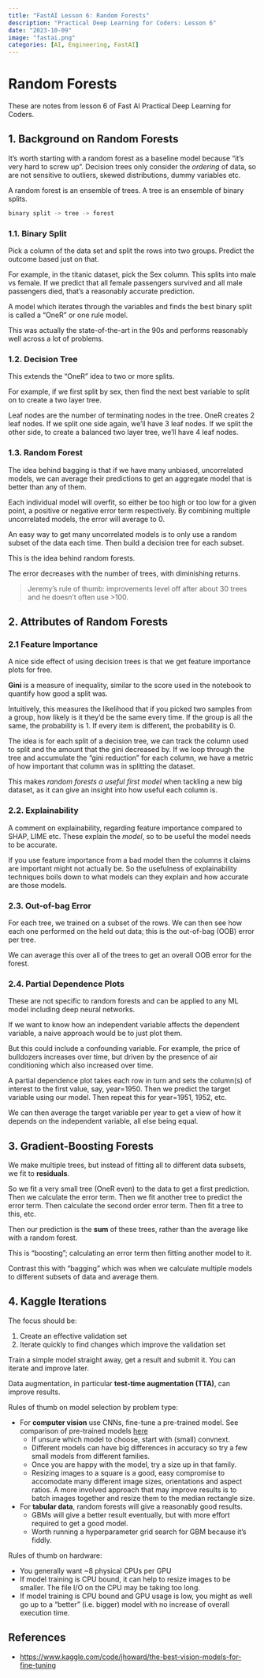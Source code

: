 ```yaml
---
title: "FastAI Lesson 6: Random Forests"
description: "Practical Deep Learning for Coders: Lesson 6"
date: "2023-10-09"
image: "fastai.png"
categories: [AI, Engineering, FastAI]
---
```


# Random Forests
These are notes from lesson 6 of Fast AI Practical Deep Learning for Coders.


## 1. Background on Random Forests
It's worth starting with a random forest as a baseline model because "it's very hard to screw up".
Decision trees only consider the *ordering* of data, so are not sensitive to outliers, skewed distributions, dummy variables etc.

A random forest is an ensemble of trees.
A tree is an ensemble of binary splits.

```Python
binary split -> tree -> forest
```

### 1.1. Binary Split
Pick a column of the data set and split the rows into two groups.
Predict the outcome based just on that.

For example, in the titanic dataset, pick the Sex column. This splits into male vs female. If we predict that all female passengers survived and all male passengers died, that's a reasonably accurate prediction.

A model which iterates through the variables and finds the best binary split is called a "OneR" or one rule model.

This was actually the state-of-the-art in the 90s and performs reasonably well across a lot of problems.


### 1.2. Decision Tree

This extends the "OneR" idea to two or more splits.

For example, if we first split by sex, then find the next best variable to split on to create a two layer tree.

Leaf nodes are the number of terminating nodes in the tree. 
OneR creates 2 leaf nodes.
If we split one side again, we'll have 3 leaf nodes.
If we split the other side, to create a balanced two layer tree, we'll have 4 leaf nodes.



### 1.3. Random Forest

The idea behind bagging is that if we have many unbiased, uncorrelated models, we can average their predictions to get an aggregate model that is better than any of them.

Each individual model will overfit, so either be too high or too low for a given point, a positive or negative error term respectively.
By combining multiple uncorrelated models, the error will average to 0.

An easy way to get many uncorrelated models is to only use a random subset of the data each time. Then build a decision tree for each subset.

This is the idea behind random forests.

The error decreases with the number of trees, with diminishing returns.

> Jeremy's rule of thumb: improvements level off after about 30 trees and he doesn't often use >100.


## 2. Attributes of Random Forests

### 2.1 Feature Importance
A nice side effect of using decision trees is that we get feature importance plots for free.

**Gini** is a measure of inequality, similar to the score used in the notebook to quantify how good a split was.

Intuitively, this measures the likelihood that if you picked two samples from a group, how likely is it they'd be the same every time.
If the group is all the same, the probability is 1. If every item is different, the probability is 0.

The idea is for each split of a decision tree, we can track the column used to split and the amount that the gini decreased by.
If we loop through the tree and accumulate the "gini reduction" for each column, we have a metric of how important that column was in splitting the dataset.

This makes *random forests a useful first model* when tackling a new big dataset, as it can give an insight into how useful each column is.


### 2.2. Explainability
A comment on explainability, regarding feature importance compared to SHAP, LIME etc.
These explain the _model_, so to be useful the model needs to be accurate.

If you use feature importance from a bad model then the columns it claims are important might not actually be.
So the usefulness of explainability techniques boils down to what models can they explain and how accurate are those models.


### 2.3. Out-of-bag Error
For each tree, we trained on a subset of the rows. We can then see how each one performed on the held out data; this is the out-of-bag (OOB) error per tree.

We can average this over all of the trees to get an overall OOB error for the forest.


### 2.4. Partial Dependence Plots
These are not specific to random forests and can be applied to any ML model including deep neural networks.

If we want to know how an independent variable affects the dependent variable, a naive approach would be to just plot them.

But this could include a confounding variable.
For example, the price of bulldozers increases over time, but driven by the presence of air conditioning which also increased over time.

A partial dependence plot takes each row in turn and sets the column(s) of interest to the first value, say, year=1950.
Then we predict the target variable using our model.
Then repeat this for year=1951, 1952, etc.

We can then average the target variable per year to get a view of how it depends on the independent variable, all else being equal.


## 3. Gradient-Boosting Forests

We make multiple trees, but instead of fitting all to different data subsets, we fit to **residuals**.

So we fit a very small tree (OneR even) to the data to get a first prediction. Then we calculate the error term.
Then we fit another tree to predict the error term. Then calculate the second order error term. Then fit a tree to this, etc.

Then our prediction is the **sum** of these trees, rather than the average like with a random forest.

This is "boosting"; calculating an error term then fitting another model to it.

Contrast this with "bagging" which was when we calculate multiple models to different subsets of data and average them.


## 4. Kaggle Iterations
The focus should be:

1. Create an effective validation set
2. Iterate quickly to find changes which improve the validation set

Train a simple model straight away, get a result and submit it.
You can iterate and improve later.

Data augmentation, in particular **test-time augmentation (TTA)**, can improve results.

Rules of thumb on model selection by problem type:

- For **computer vision** use CNNs, fine-tune a pre-trained model. See comparison of pre-trained models [here](https://www.kaggle.com/code/jhoward/the-best-vision-models-for-fine-tuning)
  - If unsure which model to choose, start with (small) convnext.
  - Different models can have big differences in accuracy so try a few small models from different families.
  - Once you are happy with the model, try a size up in that family.
  - Resizing images to a square is a good, easy compromise to accomodate many different image sizes, orientations and aspect ratios. A more involved approach that may improve results is to batch images together and resize them to the median rectangle size.
- For **tabular data**, random forests will give a reasonably good results.
  - GBMs will give a better result eventually, but with more effort required to get a good model.
  - Worth running a hyperparameter grid search for GBM because it's fiddly.


Rules of thumb on hardware:

- You generally want ~8 physical CPUs per GPU
- If model training is CPU bound, it can help to resize images to be smaller. The file I/O on the CPU may be taking too long.
- If model training is CPU bound and GPU usage is low, you might as well go up to a "better" (i.e. bigger) model with no increase of overall execution time.


## References

- [https://www.kaggle.com/code/jhoward/the-best-vision-models-for-fine-tuning](https://www.kaggle.com/code/jhoward/the-best-vision-models-for-fine-tuning)
